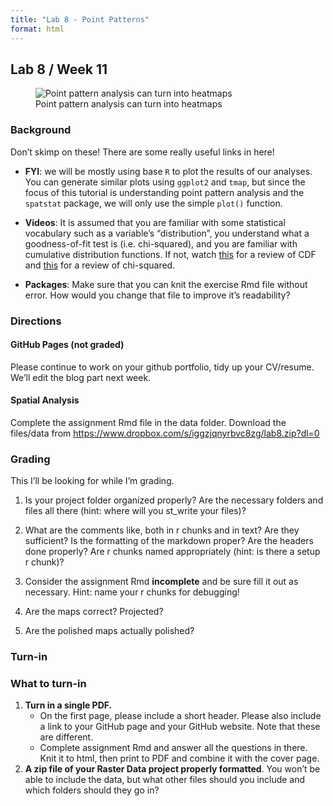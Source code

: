 ```yaml
---
title: "Lab 8 - Point Patterns"
format: html
---
```


## Lab 8 / Week 11

![Point pattern analysis can turn into heatmaps](/material/points.png)

### Background

Don't skimp on these! There are some really useful links in here!

-   **FYI**: we will be mostly using base `R` to plot the results of our analyses. You can generate similar plots using `ggplot2` and `tmap`, but since the focus of this tutorial is understanding point pattern analysis and the `spatstat` package, we will only use the simple `plot()` function.

-   **Videos**: It is assumed that you are familiar with some statistical vocabulary such as a variable's "distribution", you understand what a goodness-of-fit test is (i.e. chi-squared), and you are familiar with cumulative distribution functions. If not, watch [this](https://www.youtube.com/watch?v=bGS19PxlGC4) for a review of CDF and [this](https://www.khanacademy.org/math/statistics-probability/inference-categorical-data-chi-square-tests/chi-square-goodness-of-fit-tests/v/pearson-s-chi-square-test-goodness-of-fit) for a review of chi-squared.

-   **Packages**: Make sure that you can knit the exercise Rmd file without error. How would you change that file to improve it's readability?

### Directions

#### GitHub Pages (not graded)

Please continue to work on your github portfolio, tidy up your CV/resume. We'll edit the blog part next week.

#### Spatial Analysis

Complete the assignment Rmd file in the data folder. Download the files/data from [https://www.dropbox.com/s/iggzjqnyrbvc8zg/lab8.zip?dl=0](https://www.dropbox.com/s/iggzjqnyrbvc8zg/lab8.zip?dl=0https://www.dropbox.com/s/iggzjqnyrbvc8zg/lab8.zip?dl=0)

### Grading

This I'll be looking for while I'm grading.

1.  Is your project folder organized properly? Are the necessary folders and files all there (hint: where will you st_write your files)?

2.  What are the comments like, both in r chunks and in text? Are they sufficient? Is the formatting of the markdown proper? Are the headers done properly? Are r chunks named appropriately (hint: is there a setup r chunk)?

3.  Consider the assignment Rmd **incomplete** and be sure fill it out as necessary. Hint: name your r chunks for debugging!

4.  Are the maps correct? Projected?

5.  Are the polished maps actually polished?

### Turn-in

::: {.alert .alert-info}
### What to turn-in

1.  **Turn in a single PDF.**
    -   On the first page, please include a short header. Please also include a link to your GitHub page and your GitHub website. Note that these are different.
    -   Complete assignment Rmd and answer all the questions in there. Knit it to html, then print to PDF and combine it with the cover page.
2.  **A zip file of your Raster Data project properly formatted**. You won't be able to include the data, but what other files should you include and which folders should they go in?
:::
